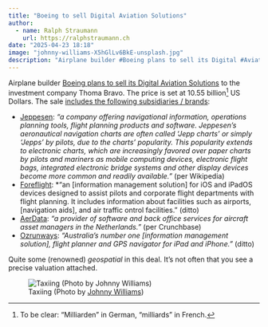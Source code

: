 ```yaml
---
title: "Boeing to sell Digital Aviation Solutions"
author:
  - name: Ralph Straumann
    url: https://ralphstraumann.ch
date: "2025-04-23 18:18"
image: "johnny-williams-X5hGlLv6BkE-unsplash.jpg"
description: "Airplane builder #Boeing plans to sell its Digital #Aviation Solutions at 10.55 billion US Dollars. The sale includes several geospatial(-adjacent) subsidiaries and brands."
---
```


Airplane builder [Boeing plans to sell its Digital Aviation Solutions](https://boeing.mediaroom.com/2025-04-22-Boeing-to-Sell-Portions-of-Digital-Aviation-Solutions-to-Thoma-Bravo-for-10-55-Billion) to 
the investment company Thoma Bravo. The price is set at 10.55 
billion^[To be clear: "Milliarden" in German, "milliards" in French.] US Dollars. The sale [includes the 
following subsidiaries / brands](https://www.privateequitywire.co.uk/apollo-blackstone-anchor-4bn-private-credit-deal-for-thoma-bravos-jeppesen-deal/):

- [Jeppesen](https://en.wikipedia.org/wiki/Jeppesen): *"a company offering navigational information, operations planning tools, flight planning products and software. Jeppesen's aeronautical navigation charts are often called 'Jepp charts' or simply 'Jepps' by pilots, due to the charts' popularity. This popularity extends to electronic charts, which are increasingly favored over paper charts by pilots and mariners as mobile computing devices, electronic flight bags, integrated electronic bridge systems and other display devices become more common and readily available."* (per Wikipedia)
- [Foreflight](https://en.wikipedia.org/wiki/ForeFlight): *"an [information management solution] for iOS and iPadOS devices designed to assist pilots and corporate flight departments with flight planning. It includes information about facilities such as airports, [navigation aids], and air traffic ontrol facilities." (ditto)
- [AerData](https://www.crunchbase.com/organization/aerdata): *"a provider of software and back office services for aircraft asset managers in the Netherlands."* (per Crunchbase)
- [Ozrunways](https://www.crunchbase.com/organization/ozrunways): *"Australia's number one [information management solution], flight planner and GPS navigator for iPad and iPhone."* (ditto)

Quite some (renowned) *geospatial* in this deal. It's not often that you see a precise valuation attached.

![Taxiing (Photo by [Johnny Williams](https://unsplash.com/@johnnycapture))](johnny-williams-X5hGlLv6BkE-unsplash.jpg "Taxiing (Photo by Johnny Williams)")